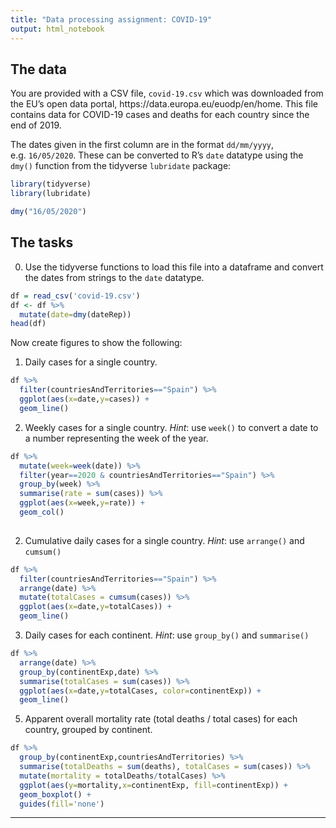 ```yaml
---
title: "Data processing assignment: COVID-19"
output: html_notebook
---
```



## The data

You are provided with a CSV file, `covid-19.csv` which was downloaded from the EU's open data portal, https://data.europa.eu/euodp/en/home. This file contains data for COVID-19 cases and deaths for each country since the end of 2019.

The dates given in the first column are in the format `dd/mm/yyyy`, e.g. `16/05/2020`. 
These can be converted to R's `date` datatype using the `dmy()` function from the tidyverse `lubridate` package:

```r
library(tidyverse)
library(lubridate)

dmy("16/05/2020")
```


## The tasks

0. Use the tidyverse functions to load this file into a dataframe and convert the dates from strings to the `date` datatype. 

```r
df = read_csv('covid-19.csv')
df <- df %>%
  mutate(date=dmy(dateRep))
head(df)
```



Now create figures to show the following:

1. Daily cases for a single country.

```r
df %>%
  filter(countriesAndTerritories=="Spain") %>%
  ggplot(aes(x=date,y=cases)) +
  geom_line()
```

2. Weekly cases for a single country. *Hint*: use `week()` to convert a date to a number representing the week of the year.
```r
df %>%
  mutate(week=week(date)) %>%
  filter(year==2020 & countriesAndTerritories=="Spain") %>%
  group_by(week) %>%
  summarise(rate = sum(cases)) %>%
  ggplot(aes(x=week,y=rate)) +
  geom_col()
  
```


2. Cumulative daily cases for a single country. *Hint*: use `arrange()` and `cumsum()`


```r
df %>%
  filter(countriesAndTerritories=="Spain") %>%
  arrange(date) %>%
  mutate(totalCases = cumsum(cases)) %>%
  ggplot(aes(x=date,y=totalCases)) +
  geom_line() 

```

3. Daily cases for each continent. *Hint*: use `group_by()` and `summarise()`

```r
df %>%
  arrange(date) %>%
  group_by(continentExp,date) %>%
  summarise(totalCases = sum(cases)) %>%
  ggplot(aes(x=date,y=totalCases, color=continentExp)) +
  geom_line()
```


5. Apparent overall mortality rate (total deaths / total cases) for each country, grouped by continent.

```r
df %>%
  group_by(continentExp,countriesAndTerritories) %>%
  summarise(totalDeaths = sum(deaths), totalCases = sum(cases)) %>%
  mutate(mortality = totalDeaths/totalCases) %>%
  ggplot(aes(y=mortality,x=continentExp, fill=continentExp)) +
  geom_boxplot() + 
  guides(fill='none')


```

---
